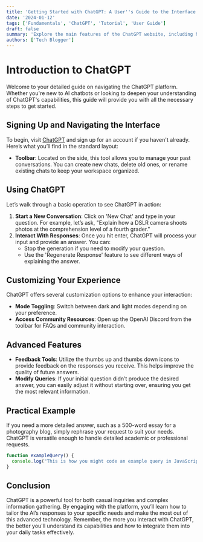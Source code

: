 ```yaml
---
title: 'Getting Started with ChatGPT: A User''s Guide to the Interface and Features'
date: '2024-01-12'
tags: ['Fundamentals', 'ChatGPT', 'Tutorial', 'User Guide']
draft: false
summary: 'Explore the main features of the ChatGPT website, including how to manage conversations, utilize various settings, and enhance your experience with practical examples.'
authors: ['Tech Blogger']
---
```


# Introduction to ChatGPT

Welcome to your detailed guide on navigating the ChatGPT platform. Whether you're new to AI chatbots or looking to deepen your understanding of ChatGPT's capabilities, this guide will provide you with all the necessary steps to get started.

## Signing Up and Navigating the Interface

To begin, visit [ChatGPT](https://chat.openai.com/chat) and sign up for an account if you haven't already. Here’s what you’ll find in the standard layout:

- **Toolbar**: Located on the side, this tool allows you to manage your past conversations. You can create new chats, delete old ones, or rename existing chats to keep your workspace organized.

## Using ChatGPT

Let’s walk through a basic operation to see ChatGPT in action:

1. **Start a New Conversation**: Click on 'New Chat' and type in your question. For example, let’s ask, "Explain how a DSLR camera shoots photos at the comprehension level of a fourth grader."
2. **Interact With Responses**: Once you hit enter, ChatGPT will process your input and provide an answer. You can:
   - Stop the generation if you need to modify your question.
   - Use the 'Regenerate Response' feature to see different ways of explaining the answer.

## Customizing Your Experience

ChatGPT offers several customization options to enhance your interaction:

- **Mode Toggling**: Switch between dark and light modes depending on your preference.
- **Access Community Resources**: Open up the OpenAI Discord from the toolbar for FAQs and community interaction.

## Advanced Features

- **Feedback Tools**: Utilize the thumbs up and thumbs down icons to provide feedback on the responses you receive. This helps improve the quality of future answers.
- **Modify Queries**: If your initial question didn’t produce the desired answer, you can easily adjust it without starting over, ensuring you get the most relevant information.

## Practical Example

If you need a more detailed answer, such as a 500-word essay for a photography blog, simply rephrase your request to suit your needs. ChatGPT is versatile enough to handle detailed academic or professional requests.

```js
function exampleQuery() {
  console.log("This is how you might code an example query in JavaScript for educational purposes.");
}
```

## Conclusion
ChatGPT is a powerful tool for both casual inquiries and complex information gathering. By engaging with the platform, you’ll learn how to tailor the AI’s responses to your specific needs and make the most out of this advanced technology. Remember, the more you interact with ChatGPT, the better you'll understand its capabilities and how to integrate them into your daily tasks effectively.

